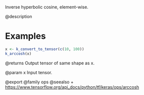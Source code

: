 Inverse hyperbolic cosine, element-wise.

@description

# Examples
```r
x <- k_convert_to_tensor(c(10, 100))
k_arccosh(x)
```

@returns
Output tensor of same shape as x.

@param x Input tensor.

@export
@family ops
@seealso
+ <https://www.tensorflow.org/api_docs/python/tf/keras/ops/arccosh>
